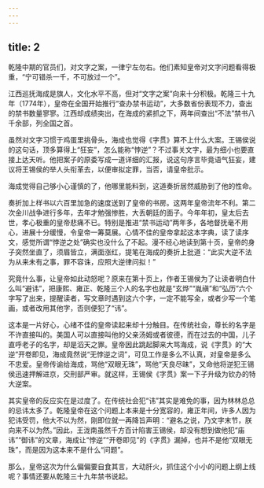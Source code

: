 ```yaml
---
---
---
```

title: 2
---



乾隆中期的官员们，对文字之案，一律宁左勿右。他们素知皇帝对文字问题看得极重，“宁可错杀一千，不可放过一个”。

江西巡抚海成是旗人，文化水平不高，但对“文字之案”向来十分积极。乾隆三十九年（1774年），皇帝在全国开始推行“查办禁书运动”，大多数省份表现不力，查出的禁书数量寥寥。江西却成绩突出，在海成的紧抓之下，两年间查出“不法”禁书八千余部，列全国之首。

虽然对文字习惯于鸡蛋里挑骨头，海成也觉得《字贯》算不上什么大案。王锡侯说的这句话，顶多算得上“狂妄”，怎么能称“悖逆”？不过事关文字，最为细小也要直接上达天听。他把案子的原委写成一道详细的汇报，说这句序言毕竟语气狂妄，建议将王锡侯的举人头衔革去，以便审拟定罪，当否，请皇帝批示。

海成觉得自己够小心谨慎的了，他哪里能料到，这道奏折居然威胁到了他的性命。

奏折加上样书以六百里加急的速度送到了皇帝的书房。这两年皇帝流年不利。第二次金川战争进行多年，去年才勉强惨胜，大丢朝廷的面子。今年年初，皇太后去世，孝心极重的皇帝悲痛不已。特别是推进“禁书运动”两年多，各地督抚毫不用心，进展十分缓慢，令皇帝一筹莫展。心情不佳的皇帝拿起这本字典，读了读序文，感觉所谓“悖逆之处”确实也没什么了不起。漫不经心地读到第十页，皇帝的身子突然坐直了，须眉皆立，满面涨红，提笔在海成的奏折上批道：“此实大逆不法为从来未有之事，罪不容诛，应照大逆律问拟！”

究竟什么事，让皇帝如此动怒呢？原来在第十页上，作者王锡侯为了让读者明白什么叫“避讳”，把康熙、雍正、乾隆三个人的名字也就是“玄烨”“胤禛”和“弘历”六个字写了出来，提醒读者，写文章时遇到这六个字，一定不能写全，或者少写一个笔画，或者改用其他字，否则便犯了“讳”。

这本是一片好心，心绪不佳的皇帝读起来却十分触目。在传统社会，尊长的名字是不许直接叫的。美国人可以直接叫他的父亲汤姆或者彼德，而在过去的中国，儿子直呼老子的名字，却是滔天之罪。皇帝因此跳起脚来大骂海成，说《字贯》的“大逆”开卷即见，海成竟然说“无悖逆之词”，可见工作是多么不认真，对皇帝是多么不忠爱。皇帝传谕给海成，骂他“双眼无珠”，骂他“天良尽昧”，又命他将逆犯王锡侯迅速押解进京，交刑部严审。就这样，王锡侯《字贯》案一下子升级为钦办的特大逆案。

其实皇帝的反应实在是过度了。在传统社会犯“讳”其实是难免的事，因为林林总总的忌讳太多了。乾隆皇帝在这个问题上本来是十分宽容的，雍正年间，许多人因为犯讳受罚，他大不以为然，刚即位就一再降旨声明：“避名之说，乃文字末节，朕向来不以为然。”因此，王泷南虽然千方百计陷害王锡侯，却没有想到做他犯“庙讳”“御讳”的文章，海成让“悖逆”“开卷即见”的《字贯》漏掉，也并不是他“双眼无珠”，而是因为这本来不是什么“问题”。

那么，皇帝这次为什么偏偏要自食其言，大动肝火，抓住这个小小的问题上纲上线呢？事情还要从乾隆三十九年禁书说起。